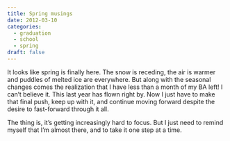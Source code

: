 ```yaml
---
title: Spring musings
date: 2012-03-10
categories:
  - graduation
  - school
  - spring
draft: false
---
```


It looks like spring is finally here.
The snow is receding, the air is warmer and puddles of melted ice are everywhere.
But along with the seasonal changes comes the realization that I have less than a month of my BA left!
I can't believe it.
This last year has flown right by.
Now I just have to make that final push, keep up with it, and continue moving forward despite the desire to fast-forward through it all.

The thing is, it's getting increasingly hard to focus.
But I just need to remind myself that I'm almost there, and to take it one step at a time.
